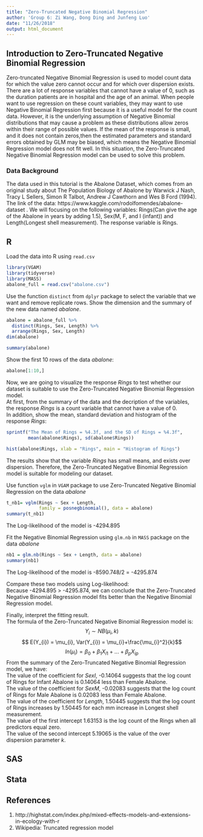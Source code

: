---
title: "Zero-Truncated Negative Binomial Regression"
author: 'Group 6: Zi Wang, Dong Ding and Junfeng Luo'
date: "11/26/2018"
output: html_document
---
## Introduction to Zero-Truncated Negative Binomial Regression
Zero-truncated Negative Binomial Regression is used to model count data 
for which the value zero cannot occur and for which over dispersion exists. 
There are a lot of response variables that cannot have a value of 0, 
such as the duration patients are in hospital and the age of an animal. 
When people want to use regression on these count variables, 
they may want to use Negative Binomial Regression first 
because it is a useful model for the count data. 
However, it is the underlying assumption of Negative Binomial distributions 
that may cause a problem as these distributions allow zeros 
within their range of possible values. If the mean of the response is small, 
and it does not contain zeros,then the estimated parameters and standard errors
obtained by GLM may be biased, which means 
the Negative Binomial Regression model does not fit well. 
In this situation, the Zero-Truncated Negative Binomial Regression model 
can be used to solve this problem.

### Data Background
The data used in this tutorial is the Abalone Dataset, which comes from 
an original study about The Population Biology of Abalone by Warwick J Nash, 
Tracy L Sellers, Simon R Talbot, Andrew J Cawthorn and Wes B Ford (1994). 
The link of the data: https://www.kaggle.com/rodolfomendes/abalone-dataset . 
We will focusing on the following variables: 
Rings(Can give the age of the Abalone in years by adding 1.5), 
Sex(M, F, and I (infant)) and Length(Longest shell measurement). 
The response variable is Rings.

## R

Load the data into R using `read.csv`
```{r import, echo = TRUE,message = FALSE}
library(VGAM)
library(tidyverse)
library(MASS)
abalone_full = read.csv("abalone.csv")
```

Use the function `distinct` from `dplyr` package to select the variable 
that we want and remove replicate rows. 
Show the dimension and the summary of the new data named *abalone*. 
```{r select, echo = TRUE}
abalone = abalone_full %>%
  distinct(Rings, Sex, Length) %>%
  arrange(Rings, Sex, Length)
dim(abalone)
```

```{r summary_2, echo = TRUE}
summary(abalone)
```

Show the first 10 rows of the data *abalone*:
```{r show_1, echo = TRUE}
abalone[1:10,]
```

Now, we are going to visualize the response *Rings* to test whether our dataset 
is suitable to use the Zero-Truncated Negative Binomial Regression model.   
At first, from the summary of the data and the decription of the variables, 
the response *Rings* is a count variable that cannot have a value of 0.  
In addition, show the mean, standard deviation and histogram 
of the response *Rings*:
```{r show_2, echo = TRUE}
sprintf("The Mean of Rings = %4.3f, and the SD of Rings = %4.3f", 
        mean(abalone$Rings), sd(abalone$Rings))
```

```{r hist, echo = TRUE}
hist(abalone$Rings, xlab = "Rings", main = "Histogram of Rings")
```
  
The results show that the variable *Rings* has small means, 
and exists over dispersion.
Therefore, the Zero-Truncated Negative Binomial Regression model 
is suitable for modeling our dataset.


Use function `vglm` in `VGAM` package to use 
Zero-Truncated Negative Binomial Regression on the data *abalone* 
```{r TNB_1, echo = TRUE}
t_nb1= vglm(Rings ~ Sex + Length, 
            family = posnegbinomial(), data = abalone)
summary(t_nb1)
```
The Log-likelihood of the model is -4294.895

Fit the Negative Binomial Regression using `glm.nb` in `MASS` package 
on the data *abalone*
```{r NB_1, echo = TRUE}
nb1 = glm.nb(Rings ~ Sex + Length, data = abalone)
summary(nb1)
```
The Log-likelihood of the model is -8590.748/2 = -4295.874  

Compare these two models using Log-likelihood:  
Because -4294.895 > -4295.874, we can conclude that 
the Zero-Truncated Negative Binomial Regression model fits better than 
the Negative Binomial Regression model.

Finally, interpret the fitting result.  
The formula of the Zero-Truncated Negative Binomial Regression model is:
$$ Y_{i} \sim NB(\mu_{i}, k) $$
$$ E(Y_{i}) = \mu_{i}, Var(Y_{i}) = \mu_{i}+\frac{\mu_{i}^2}{k}$$
$$ ln(\mu_{i}) = \beta_{0} + \beta_{1}X_{i1} +...+ \beta_{p}X_{ip}$$
From the summary of the Zero-Truncated Negative Binomial Regression model,
we have:  
The value of the coefficient for *SexI*, -0.14064 suggests that 
the log count of Rings for Infant Abalone is 0.14064 less than Female Abalone.  
The value of the coefficient for *SexM*, -0.02083 suggests that 
the log count of Rings for Male Abalone is 0.02083 less than Female Abalone.  
The value of the coefficient for *Length*, 1.50445 suggests that 
the log count of Rings increases by 1.50445 for each mm increase 
in Longest shell measurement.  
The value of the first intercept 1.63153 is the log count of the Rings 
when all predictors equal zero.  
The value of the second intercept 5.19065 is the value of 
the over dispersion parameter *k*.

## SAS


## Stata


## References
1. http://highstat.com/index.php/mixed-effects-models-and-extensions-in-ecology-with-r
2. Wikipedia: Truncated regression model